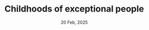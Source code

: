 ---
title: "Childhoods of exceptional people"
date: "20 Feb, 2025"
isDisplayDate: false
targetType: "_blank"
externalUrl: "https://www.henrikkarlsson.xyz/p/childhoods"
description: "As children, they were integrated with exceptional adults—and were taken seriously by them. When Bertrand Russell, at five years old, refused to believe the earth was round, his grandparents didn't laugh him off—they called in the vicar of the parish to reason Bertrand out of his misconception."
---